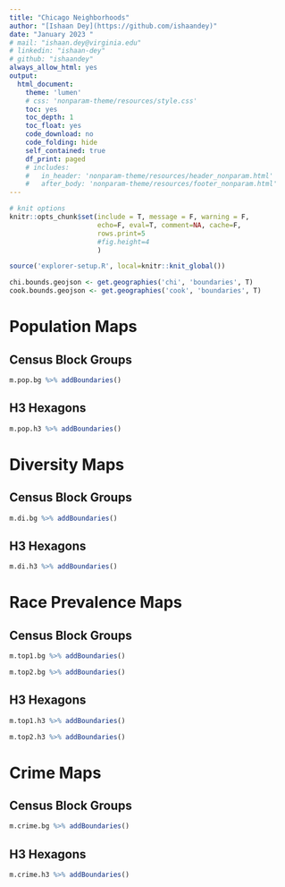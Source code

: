 ```yaml
---
title: "Chicago Neighborhoods"
author: "[Ishaan Dey](https://github.com/ishaandey)"
date: "January 2023 "
# mail: "ishaan.dey@virginia.edu"
# linkedin: "ishaan-dey"
# github: "ishaandey"
always_allow_html: yes
output: 
  html_document:
    theme: 'lumen'
    # css: 'nonparam-theme/resources/style.css'
    toc: yes
    toc_depth: 1
    toc_float: yes
    code_download: no
    code_folding: hide
    self_contained: true
    df_print: paged
    # includes:
    #   in_header: 'nonparam-theme/resources/header_nonparam.html'
    #   after_body: 'nonparam-theme/resources/footer_nonparam.html'
---      
```


```r
# knit options
knitr::opts_chunk$set(include = T, message = F, warning = F,
                      echo=F, eval=T, comment=NA, cache=F,
                      rows.print=5
                      #fig.height=4
                      )
```

```r
source('explorer-setup.R', local=knitr::knit_global())

chi.bounds.geojson <- get.geographies('chi', 'boundaries', T)
cook.bounds.geojson <- get.geographies('cook', 'boundaries', T)
```


# Population Maps {.tabset .tabset-fade}

## Census Block Groups 
```r
m.pop.bg %>% addBoundaries()
```

## H3 Hexagons

```r
m.pop.h3 %>% addBoundaries()
```

# Diversity Maps {.tabset .tabset-fade}

## Census Block Groups 
```r
m.di.bg %>% addBoundaries()
```

## H3 Hexagons

```r
m.di.h3 %>% addBoundaries()
```


# Race Prevalence Maps {.tabset .tabset-fade}

## Census Block Groups 
```r
m.top1.bg %>% addBoundaries()
```

```r
m.top2.bg %>% addBoundaries()
```

## H3 Hexagons

```r
m.top1.h3 %>% addBoundaries()
```

```r
m.top2.h3 %>% addBoundaries()
```

# Crime Maps {.tabset .tabset-fade}

## Census Block Groups 
```r
m.crime.bg %>% addBoundaries()
```

## H3 Hexagons

```r
m.crime.h3 %>% addBoundaries()
```


